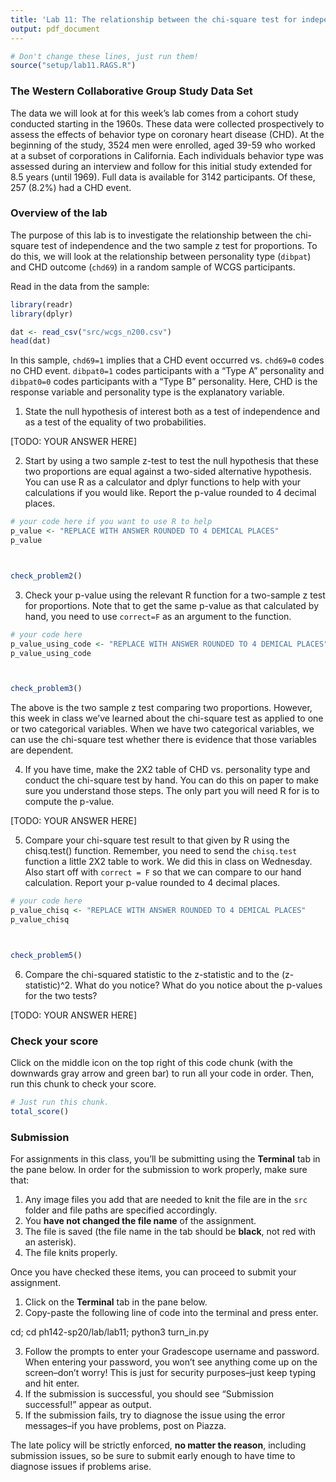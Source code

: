 ```yaml
---
title: 'Lab 11: The relationship between the chi-square test for independence and the two sample z test for proportions'
output: pdf_document
---
```



```r
# Don't change these lines, just run them!
source("setup/lab11.RAGS.R")
```


### The Western Collaborative Group Study Data Set

The data we will look at for this week's lab comes from a cohort study conducted
starting in the 1960s. These data were collected prospectively to assess the
effects of behavior type on coronary heart disease (CHD). At the beginning of the study,
3524 men were enrolled, aged 39-59 who worked at a subset of corporations in 
California. Each individuals behavior type was assessed during an interview and 
follow for this initial study extended for 8.5 years (until 1969). Full data
is available for 3142 participants. Of these, 257 (8.2%) had a CHD event.

### Overview of the lab

The purpose of this lab is to investigate the relationship between the chi-square
test of independence and the two sample z test for proportions. To do this, we 
will look at the relationship between personality type (`dibpat`) and CHD outcome (`chd69`) in a 
random sample of WCGS participants.

Read in the data from the sample:

```r
library(readr)
library(dplyr)

dat <- read_csv("src/wcgs_n200.csv")
head(dat)
```

In this sample, `chd69=1` implies that a CHD event occurred vs. `chd69=0` codes
no CHD event. `dibpat0=1` codes participants with a "Type A" personality and 
`dibpat0=0` codes participants with a "Type B" personality. Here, CHD is the 
response variable and personality type is the explanatory variable.

1. State the null hypothesis of interest both as a test of independence and as a 
test of the equality of two probabilities.

[TODO: YOUR ANSWER HERE]


\newpage

2. Start by using a two sample z-test to test the null hypothesis that these
two proportions are equal against a two-sided alternative hypothesis. You can 
use R as a calculator and dplyr functions to help with your calculations if you
would like. Report the p-value rounded to 4 decimal places.

```r
# your code here if you want to use R to help
p_value <- "REPLACE WITH ANSWER ROUNDED TO 4 DEMICAL PLACES"
p_value



check_problem2()
```

\newpage

3. Check your p-value using the relevant R function for a two-sample z test for
proportions. Note that to get the same p-value as that calculated by hand, 
you need to use `correct=F` as an argument to the function.

```r
# your code here
p_value_using_code <- "REPLACE WITH ANSWER ROUNDED TO 4 DEMICAL PLACES"
p_value_using_code



check_problem3()
```

\newpage

The above is the two sample z test comparing two proportions. However, this week
in class we've learned about the chi-square test as applied to one or two 
categorical variables. When we have two categorical variables, we can use the
chi-square test whether there is evidence that those variables are dependent.

4. If you have time, make the 2X2 table of CHD vs. personality type and conduct
the chi-square test by hand. You can do this on paper to make sure you understand
those steps. The only part you will need R for is to compute the p-value. 

[TODO: YOUR ANSWER HERE]



\newpage

5. Compare your chi-square test result to that given by R using the chisq.test()
function. Remember, you need to send the `chisq.test` function a little 2X2 table to 
work. We did this in class on Wednesday. Also start off with `correct = F` so 
that we can compare to our hand calculation. Report your p-value rounded to 4 decimal places.

```r
# your code here
p_value_chisq <- "REPLACE WITH ANSWER ROUNDED TO 4 DEMICAL PLACES"
p_value_chisq



check_problem5()
```

\newpage

6. Compare the chi-squared statistic to the z-statistic and to the (z-statistic)^2.
What do you notice? What do you notice about the p-values for the two tests?

[TODO: YOUR ANSWER HERE]



\newpage

### Check your score

Click on the middle icon on the top right of this code chunk (with the downwards gray arrow and green bar) to run all your code in order. Then, run this chunk to check your score.
```r
# Just run this chunk.
total_score()
```

\newpage

### Submission

For assignments in this class, you'll be submitting using the **Terminal** tab in the pane below. In order for the submission to work properly, make sure that:

1. Any image files you add that are needed to knit the file are in the `src` folder and file paths are specified accordingly. 
2. You **have not changed the file name** of the assignment.
3. The file is saved (the file name in the tab should be **black**, not red with an asterisk).
4. The file knits properly.

Once you have checked these items, you can proceed to submit your assignment.

1. Click on the **Terminal** tab in the pane below.
2. Copy-paste the following line of code into the terminal and press enter.

cd; cd ph142-sp20/lab/lab11; python3 turn_in.py

3. Follow the prompts to enter your Gradescope username and password. When entering your password, you won't see anything come up on the screen--don't worry! This is just for security purposes--just keep typing and hit enter.
4. If the submission is successful, you should see "Submission successful!" appear as output.
5. If the submission fails, try to diagnose the issue using the error messages--if you have problems, post on Piazza. 

The late policy will be strictly enforced, **no matter the reason**, including submission issues, so be sure to submit early enough to have time to diagnose issues if problems arise.